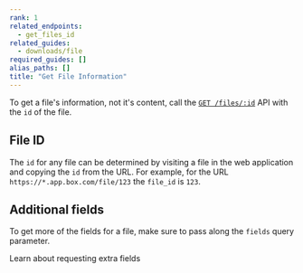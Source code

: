 ```yaml
---
rank: 1
related_endpoints:
  - get_files_id
related_guides:
  - downloads/file
required_guides: []
alias_paths: []
title: "Get File Information"
---
```

To get a file's information, not it's content, call the
[`GET /files/:id`](e://get-files-id) API with the `id` of the file.

<Samples id='get_files_id' />

## File ID

The `id` for any file can be determined by visiting a file in the web
application and copying the `id` from the URL. For example, for the URL
`https://*.app.box.com/file/123` the `file_id` is `123`.

## Additional fields

To get more of the fields for a file, make sure to pass along the `fields`
query parameter.

<CTA to='g://api-calls/request-extra-fields'>
  Learn about requesting extra fields
</CTA>
